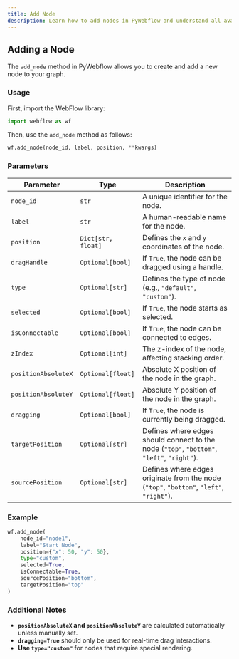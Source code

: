 ```yaml
---
title: Add Node
description: Learn how to add nodes in PyWebflow and understand all available parameters.
---
```



<Steps>

  ## Adding a Node

  The `add_node` method in PyWebflow allows you to create and add a new node to your graph.

  ### **Usage**

  First, import the WebFlow library:

  ```python
  import webflow as wf
  ```

Then, use the `add_node` method as follows:

  ```python
  wf.add_node(node_id, label, position, **kwargs)
  ```

### **Parameters**
| Parameter            | Type                     | Description |
  |----------------------|-------------------------|-------------|
| `node_id`           | `str`                    | A unique identifier for the node. |
| `label`             | `str`                    | A human-readable name for the node. |
| `position`          | `Dict[str, float]`       | Defines the `x` and `y` coordinates of the node. |
| `dragHandle`        | `Optional[bool]`         | If `True`, the node can be dragged using a handle. |
| `type`              | `Optional[str]`          | Defines the type of node (e.g., `"default"`, `"custom"`). |
| `selected`          | `Optional[bool]`         | If `True`, the node starts as selected. |
| `isConnectable`     | `Optional[bool]`         | If `True`, the node can be connected to edges. |
| `zIndex`            | `Optional[int]`          | The z-index of the node, affecting stacking order. |
| `positionAbsoluteX` | `Optional[float]`        | Absolute X position of the node in the graph. |
| `positionAbsoluteY` | `Optional[float]`        | Absolute Y position of the node in the graph. |
| `dragging`          | `Optional[bool]`         | If `True`, the node is currently being dragged. |
| `targetPosition`    | `Optional[str]`          | Defines where edges should connect to the node (`"top"`, `"bottom"`, `"left"`, `"right"`). |
| `sourcePosition`    | `Optional[str]`          | Defines where edges originate from the node (`"top"`, `"bottom"`, `"left"`, `"right"`). |

### **Example**
  ```python
  wf.add_node(
      node_id="node1",
      label="Start Node",
      position={"x": 50, "y": 50},
      type="custom",
      selected=True,
      isConnectable=True,
      sourcePosition="bottom",
      targetPosition="top"
  )
  ```

### **Additional Notes**
  - **`positionAbsoluteX` and `positionAbsoluteY`** are calculated automatically unless manually set.
  - **`dragging=True`** should only be used for real-time drag interactions.
  - **Use `type="custom"`** for nodes that require special rendering.

</Steps>
